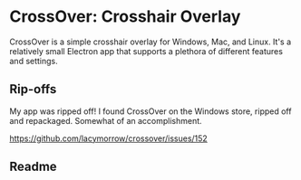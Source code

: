 # CrossOver: Crosshair Overlay

CrossOver is a simple crosshair overlay for Windows, Mac, and Linux. It's a relatively small Electron app that supports a plethora of different features and settings.

## Rip-offs

My app was ripped off! I found CrossOver on the Windows store, ripped off and repackaged. Somewhat of an accomplishment.

https://github.com/lacymorrow/crossover/issues/152


## Readme

<Readme username="lacymorrow" repo="crossover" />
